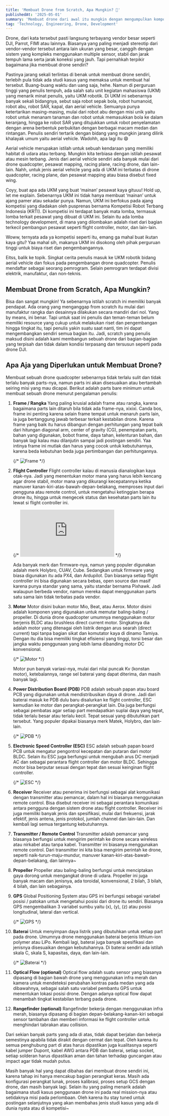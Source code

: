 ```yaml
---
title: 'Membuat Drone from Scratch, Apa Mungkin? 🤔'
publishedAt: '2025-05-01'
summary: 'Membuat drone dari awal itu mungkin dengan mengumpulkan komponen seperti frame, flight controller, motor, dan lainnya. Proses ini melibatkan perancangan dan pengembangan yang cermat, serta mengikuti kompetisi seperti KRTI untuk menguji kemampuan drone yang dibuat. Selain perangkat keras, ada juga aspek perangkat lunak dan kalibrasi yang perlu diperhatikan.'
tag: 'Technology, Engineering, Drone, Development'
---
```


Drone, dari kata tersebut pasti langsung terbayang vendor besar seperti DJI, Parrot, FIMI atau lainnya. Biasanya yang paling menjadi stereotip dari vendor-vendor tersebut antara lain ukuran yang besar, canggih dengan sistem yang kompleks menggunakan multiple sensor, stabil dan jarak tempuh lama serta jarak koneksi yang jauh. Tapi pernahkah terpikir bagaimana jika membuat drone sendiri?

Pastinya jarang sekali terlintas di benak untuk membuat drone sendiri, terlebih pula tidak ada studi kasus yang memaksa untuk membuat hal tersebut. Buang-buang waktu dan uang saja, hehe. Namun di perguruan tinggi yang penulis tempuh, ada salah satu unit kegiatan mahasiswa (UKM) yang menarik minat penulis, yaitu UKM robotik. Di UKM ini sebenarnya banyak sekali bidangnya, sebut saja robot sepak bola, robot humanoid, robot abu, robot SAR, kapal, dan aerial vehicle. Semuanya punya ketertarikan masing-masing, mulai dari robot abu dengan misi unik yaitu robot untuk menanam tanaman dan robot untuk memasukkan bola ke dalam keranjang, hingga ke robot SAR yang ditujukkan untuk robot penyelamatan dengan arena berbentuk perbukitan dengan berbagai macam medan dan rintangan. Penulis sendiri tertarik dengan bidang yang mungkin jarang dilirik khalayak umum yaitu aerial vehicle. Wadohh, apa lagi itu 😄

Aerial vehicle merupakan istilah untuk sebuah kendaraan yang memiliki habitat di udara atau terbang. Mungkin kita terbiasa dengan istilah pesawat atau mesin terbang. Jenis dari aerial vehicle sendiri ada banyak mulai dari drone quadcopter, pesawat mapping, racing plane, racing drone, dan lain-lain. Nahh, untuk jenis aerial vehicle yang ada di UKM ini terbatas di drone quadcopter, racing plane, dan pesawat mapping atau biasa disebut fixed wing.

Coyy, buat apa ada UKM yang buat ‘mainan’ pesawat kaya gituuu! Hold up, let me explain. Sebenarnya UKM ini tidak hanya membuat ‘mainan’ untuk ajang pamer atau sekadar punya. Namun, UKM ini berfokus pada ajang kompetisi yang diadakan oleh pusprenas bernama Kompetisi Robot Terbang Indonesia (KRTI). Di kompetisi ini terdapat banyak mata lomba, termasuk lomba terkait pesawat yang dibuat di UKM ini. Selain itu ada lomba technology development, di mana yang dilombakan adalah riset dari bagian terkecil pembangun pesawat seperti flight controller, motor, dan lain-lain.

Woww, ternyata ada ya kompetisi seperti itu, emang ga mahal buat ikutan kaya gitu? Yaa mahal sih, makanya UKM ini disokong oleh pihak perguruan tinggi untuk biaya riset dan pengembangannya.

Eitss, balik ke topik. Singkat cerita penulis masuk ke UKM robotik bidang aerial vehicle dan fokus pada pengembangan drone quadcopter. Penulis mendaftar sebagai seorang pemrogram. Selain pemrogram terdapat divisi elektrik, manufaktur, dan non-teknis.

## Membuat Drone from Scratch, Apa Mungkin?

Bisa dan sangat mungkin! Ya sebenarnya istilah scratch ini memiliki banyak pendapat. Ada orang yang menganggap from scratch itu mulai dari manufaktur rangka dan desainnya dilakukan secara mandiri dari nol. Yang by means, ini benar. Tapi untuk saat ini penulis dan teman-teman belum memiliki resource yang cukup untuk melakukan riset dan pengembangan hingga tingkat itu, tapi penulis yakin suatu saat nanti, tim ini dapat mengembangkan sendiri semua bagian itu. Jadi, scratch yang penulis maksud disini adalah kami membangun sebuah drone dari bagian-bagian yang terpisah dan tidak dalam kondisi terpasang dan tersusun seperti pada drone DJI.

## Apa Aja yang Diperlukan untuk Membuat Drone?

Membuat sebuah drone quadcopter sebenarnya tidak terlalu sulit dan tidak terlalu banyak parts-nya, namun parts ini akan disesuaikan atau bertambah seiring misi yang mau dicapai. Berikut adalah parts bare minimum untuk membuat sebuah drone menurut pengalaman penulis:

1. **Frame / Rangka**
   Yang paling krusial adalah frame atau rangka, karena bagaimana parts lain ditaruh bila tidak ada frame-nya, xixixi. Canda bos, frame ini penting karena selain frame tempat untuk menaruh parts lain, ia juga bertanggung jawab terbesar terkait kestabilan drone. Karena frame yang baik itu harus dibangun dengan perhitungan yang tepat baik dari hitungan diagonal arm, center of gravity (CG), penempatan parts, bahan yang digunakan, bobot frame, daya tahan, kelenturan bahan, dan banyak lagi kalau mau dilanjutin sampai jadi postingan sendiri. Yaa intinya frame ini mutlak dan harus yang cocok untuk kebutuhannya, karena beda kebutuhan beda juga pertimbangan dan perhitungannya.

   {/*  ![Frame](https://www.researchgate.net/figure/Summary-of-typical-airframes-and-rotor-configurations-for-small-aerial-drones-Figure_fig1_293652511) */}

2. **Flight Controller**
   Flight controller kalau di manusia dianalogikan kaya otak-nya. Jadi yang menentukan motor mana yang harus lebih kencang agar drone stabil, motor mana yang dikurangi kecepatannya ketika manuver kanan-kiri-atas-bawah-depan-belakang, memproses input dari pengguna atau remote control, untuk mengetahui ketinggian berapa drone itu, hingga untuk mengecek status dan kesehatan parts lain itu lewat si flight controller ini.

   {/*  ![Flight Controller](https://docs.px4.io/v1.15/en/hardware/reference_design.html) */}

   Ada banyak merk dan firmware-nya, namun yang populer digunakan adalah merk Holybro, CUAV, Cube. Sedangkan untuk firmware yang biasa digunakan itu ada PX4, dan Ardupilot. Dan biasanya setiap flight controller ini bisa digunakan secara bebas, open source dan masif karena punya standar yang sama, yaitu standar bernama Pixhawk. Jadi walaupun berbeda vendor, namun mereka dapat menggunakan parts satu sama lain tidak terbatas pada vendor.

3. **Motor**
   Motor disini bukan motor Mio, Beat, atau Aerox. Motor disini adalah komponen yang digunakan untuk memutar baling-baling / propeller. Di dunia drone quadcopter umumnya menggunakan motor berjenis BLDC atau brushless direct current motor. Singkatnya dia adalah motor yang ditenagai oleh listrik dengan arus searah (direct current) tapi tanpa bagian sikat dan komutator kaya di dinamo Tamiya. Dengan itu dia bisa memiliki tingkat efisiensi yang tinggi, torsi besar dan jangka waktu penggunaan yang lebih lama dibanding motor DC konvensional.

   {/*  ![Motor](https://www.brushless.com/brushless-gear-motor-vs-brushless-dc-motor) */}

   Motor pun banyak variasi-nya, mulai dari nilai puncak Kv (konstan motor), ketebalannya, range sel baterai yang dapat diterima, dan masih banyak lagi.

4. **Power Distribution Board (PDB)**
   PDB adalah sebuah papan atau board PCB yang digunakan untuk mendistribusikan daya di drone. Jadi dari baterai masuk ke PDB dulu baru disalurkan ke flight controller, ESC kemudian ke motor dan perangkat-perangkat lain. Dia juga berfungsi sebagai pembatas agar setiap part mendapatkan suplai daya yang tepat, tidak terlalu besar atau terlalu kecil. Tepat sesuai yang dibutuhkan part tersebut. Yang populer dipakai biasanya merk Matek, Holybro, dan lain-lain.

   {/*  ![PDB](https://intofpv.com/t-individual-esc-s-wiring-confusion) */}

5. **Electronic Speed Controller (ESC)**
   ESC adalah sebuah papan board PCB untuk mengatur pengontrol kecepatan dan putaran dari motor BLDC. Selain itu ESC juga berfungsi untuk mengubah arus DC menjadi AC dan sebagai perantara flight controller dan motor BLDC. Sehingga motor bisa berputar sesuai dengan tepat dan sesuai keinginan flight controller.

   {/*  ![ESC](https://oscarliang.com/esc/) */}

6. **Receiver**
   Receiver atau penerima ini berfungsi sebagai alat komunikasi dengan transmitter atau pemancar, dalam hal ini biasanya menggunakan remote control. Bisa disebut receiver ini sebagai perantara komunikasi antara pengguna dengan sistem drone atau flight controller. Receiver ini juga memiliki banyak jenis dan spesifikasi, mulai dari frekuensi, jarak efektif, jenis antena, jenis protokol, jumlah channel dan lain-lain. Dan kembali lagi semua tergantung kebutuhannya.

7. **Transmitter / Remote Control**
   Transmitter adalah pemancar yang biasanya berfungsi untuk mengirim perintah ke drone secara wireless atau nirkabel atau tanpa kabel. Transmitter ini biasanya menggunakan remote control. Dari transmitter ini kita bisa mengirim perintah ke drone, seperti naik-turun-maju-mundur, manuver kanan-kiri-atas-bawah-depan-belakang, dan lainnya~

8. **Propeller**
   Propeller atau baling-baling berfungsi untuk menciptakan gaya dorong untuk mengangkat drone di udara. Propeller ini juga banyak macam dan jenisnya, ada toroidal, konvensional, 2 bilah, 3 bilah, 4 bilah, dan lain sebagainya.

9. **GPS**
   Global Positioning System atau GPS ini berfungsi sebagai variabel posisi / patokan untuk mengetahui posisi dari drone itu sendiri. Biasanya GPS mengembalikan 3 variabel sumbu yaitu \(x\), \(y\), \(z\) atau posisi longitudinal, lateral dan vertical.

   {/*  ![GPS](https://cw.fel.cvut.cz/b221/courses/crl-courses/redcp/tasks/data_types) */}

10. **Baterai**
    Untuk menyimpan daya listrik yang dibutuhkan untuk setiap part pada drone. Umumnya drone menggunakan baterai berjenis lithium-ion polymer atau LiPo. Kembali lagi, baterai juga banyak spesifikasi dan jenisnya disesuaikan dengan kebutuhannya. Di baterai sendiri ada istilah skala C, skala S, kapasitas, daya, dan lain-lain.

    {/*   ![Baterai](https://www.tytorobotics.com/blogs/articles/a-guide-to-lithium-polymer-batteries-for-drones) */}

11. **Optical Flow (optional)**
    Optical flow adalah suatu sensor yang biasanya dipasang di bagian bawah drone yang menggunakan infra merah dan kamera untuk mendeteksi perubahan kontras pada medan yang ada dibawahnya, sebagai salah satu variabel pembantu GPS untuk menentukan lokasi posisi drone. Dengan adanya optical flow dapat menambah tingkat kestabilan terbang pada drone.

12. **Rangefinder (optional)**
    Rangefinder bekerja dengan menggunakan infra merah, biasanya dipasang di bagian depan-belakang-kanan-kiri sebagai sensor tambahan dan memberi informasi ke flight controller untuk menghindari tabrakan atau collision.

Dari sekian banyak parts yang ada di atas, tidak dapat berjalan dan bekerja semestinya apabila tidak dirakit dengan cermat dan tepat. Oleh karena itu semua penghubung part di atas harus dipastikan juga kualitasnya seperti kabel jumper Dupont, kabel AWG antara PDB dan baterai, setiap socket, setiap solderan harus dipastikan aman dan tahan terhadap guncangan atau impact agar tidak mudah putus.

Masih banyak hal yang dapat dibahas dari membuat drone sendiri ini, karena tahap ini hanya mencakup bagian perangkat keras. Masih ada konfigurasi perangkat lunak, proses kalibrasi, proses setup GCS dengan drone, dan masih banyak lagi. Selain itu yang paling menarik adalah bagaimana studi kasus penggunaan drone ini pada real mission-nya atau setidaknya misi pada perlombaan. Oleh karena itu stay tuned untuk postingan selanjutnya yang akan membahas jenis studi kasus yang ada di dunia nyata atau di kompetisi~
